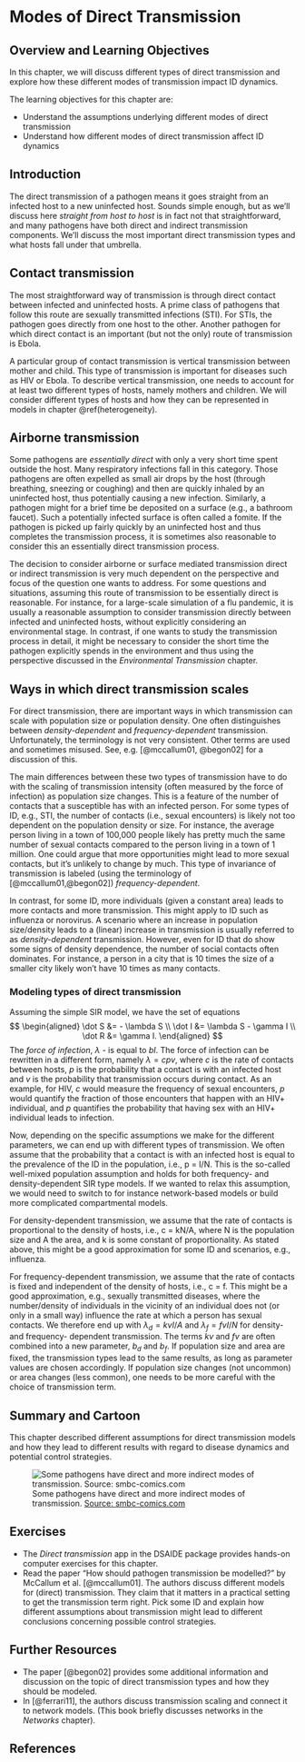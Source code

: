 # Modes of Direct Transmission


## Overview and Learning Objectives
In this chapter, we will discuss different types of direct transmission and explore how these different modes of transmission impact ID dynamics.

The learning objectives for this chapter are:

* Understand the assumptions underlying different modes of direct transmission
* Understand how different modes of direct transmission affect ID dynamics


## Introduction
The direct transmission of a pathogen means it goes straight from an infected host to a new uninfected host. Sounds simple enough, but as we'll discuss here _straight from host to host_ is in fact not that straightforward, and many pathogens have both direct and indirect transmission components. We'll discuss the most important direct transmission types and what hosts fall under that umbrella.

## Contact transmission
The most straightforward way of transmission is through direct contact between infected and uninfected hosts. A prime class of pathogens that follow this route are sexually transmitted infections (STI). For STIs, the pathogen goes directly from one host to the other. Another pathogen for which direct contact is an important (but not the only) route of transmission is Ebola.

A particular group of contact transmission is vertical transmission between mother and child. This type of transmission is important for diseases such as HIV or Ebola. To describe vertical transmission, one needs to account for at least two different types of hosts, namely mothers and children. We will consider different types of hosts and how they can be represented in models in chapter \@ref(heterogeneity).


## Airborne transmission
Some pathogens are _essentially direct_ with only a very short time spent outside the host. Many respiratory infections fall in this category. Those pathogens are often expelled as small air drops by the host (through breathing, sneezing or coughing) and then are quickly inhaled by an uninfected host, thus potentially causing a new infection. Similarly, a pathogen might for a brief time be deposited on a surface  (e.g., a bathroom faucet). Such a potentially infected surface is often called a fomite. If the pathogen is picked up fairly quickly by an uninfected host and thus completes the transmission process, it is sometimes also reasonable to consider this an essentially direct transmission process.

The decision to consider airborne or surface mediated transmission direct or indirect transmission is very much dependent on the perspective and focus of the question one wants to address. For some questions and situations, assuming this route of transmission to be essentially direct is reasonable. For instance, for a large-scale simulation of a flu pandemic, it is usually a reasonable assumption to consider transmission directly between infected and uninfected hosts, without explicitly considering an environmental stage. In contrast, if one wants to study the transmission process in detail, it might be necessary to consider the short time the pathogen explicitly spends in the environment and thus using the perspective discussed in the _Environmental Transmission_ chapter.



## Ways in which direct transmission scales
For direct transmission, there are important ways in which transmission can scale with population size or population density. One often distinguishes between _density-dependent_  and _frequency-dependent_ transmission. Unfortunately, the terminology is not very consistent. Other terms are used and sometimes misused. See, e.g. [@mccallum01, @begon02] for a discussion of this.

The main differences between these two types of transmission have to do with the scaling of transmission intensity (often measured by the force of infection) as population size changes. This is a feature of the number of contacts that a susceptible has with an infected person. For some types of ID, e.g., STI, the number of contacts (i.e., sexual encounters) is likely not too dependent on the population density or size. For instance, the average person living in a town of 100,000 people likely has pretty much the same number of sexual contacts compared to the person living in a town of 1 million. One could argue that more opportunities might lead to more sexual contacts, but it's unlikely to change by much. This type of invariance of transmission is labeled (using the terminology of [@mccallum01,@begon02]) _frequency-dependent_.

In contrast, for some ID, more individuals (given a constant area) leads to more contacts and more transmission. This might apply to ID such as influenza or norovirus. A scenario where an increase in population size/density leads to a (linear) increase in transmission is usually referred to as _density-dependent_ transmission. However, even for ID that do show some signs of density dependence, the number of social contacts often dominates. For instance, a person in a city that is 10 times the size of a smaller city likely won't have 10 times as many contacts.



### Modeling types of direct transmission {#myadvancedbox}
Assuming the simple SIR model, we have the set of equations
$$ 
\begin{aligned}
\dot S &= - \lambda S \\
\dot I &= \lambda S  - \gamma I \\
\dot R &= \gamma I.
\end{aligned}
$$
The _force of infection_, $\lambda$ - is equal to _bI_. The force of infection can be rewritten in a different form, namely $\lambda= cpv$, where _c_ is the rate of contacts between hosts, _p_ is the probability that a contact is with an infected host and _v_ is the probability that transmission occurs during contact. As an example, for HIV, _c_ would measure the frequency of sexual encounters, _p_ would quantify the fraction of those encounters that happen with an HIV+ individual, and _p_ quantifies the probability that having sex with an HIV+ individual leads to infection.

Now, depending on the specific assumptions we make for the different parameters, we can end up with different types of transmission. We often assume that the probability that a contact is with an infected host is equal to the prevalence of the ID in the population, i.e., p = I/N. This is the so-called well-mixed population assumption and holds for both frequency- and density-dependent SIR type models. If we wanted to relax this assumption, we would need to switch to for instance network-based models or build more complicated compartmental models.

For density-dependent transmission, we assume that the rate of contacts is proportional to the density of hosts, i.e., c = kN/A, where N is the population size and A the area, and k is some constant of proportionality. As stated above, this might be a good approximation for some ID and scenarios, e.g., influenza.

For frequency-dependent transmission, we assume that the rate of contacts is fixed and independent of the density of hosts, i.e., c = f. This might be a good approximation, e.g., sexually transmitted diseases, where the number/density of individuals in the vicinity of an individual does not (or only in a small way) influence the rate at which a person has sexual contacts. We therefore end up with $\lambda_d= kv I/A$ and $\lambda_f= fv I/N$ for density- and frequency- dependent transmission. The terms _kv_ and _fv_ are often combined into a new parameter, _b~d~_ and _b~f~_.  If population size and area are fixed, the transmission types lead to the same results, as long as parameter values are chosen accordingly.  If population size changes (not uncommon) or area changes (less common), one needs to be more careful with the choice of transmission term.



## Summary and Cartoon
This chapter described different assumptions for direct transmission models and how they lead to different results with regard to disease dynamics and potential control strategies.

![Some pathogens have direct and more indirect modes of transmission. [Source: smbc-comics.com](http://www.smbc-comics.com/)](./images/smbctransmissionmode.png)


## Exercises
* The _Direct transmission_ app in the DSAIDE package provides hands-on computer exercises for this chapter.
* Read the paper "How should pathogen transmission be modelled? " by McCallum et al. [@mccallum01]. The authors discuss different models for (direct) transmission. They claim that it matters in a practical setting to get the transmission term right. Pick some ID and explain how different assumptions about transmission might lead to different conclusions concerning possible control strategies. 

## Further Resources
* The paper [@begon02] provides some additional information and discussion on the topic of direct transmission types and how they should be modeled.
* In [@ferrari11], the authors discuss transmission scaling and connect it to network models. (This book briefly discusses networks in the _Networks _ chapter).


## References


